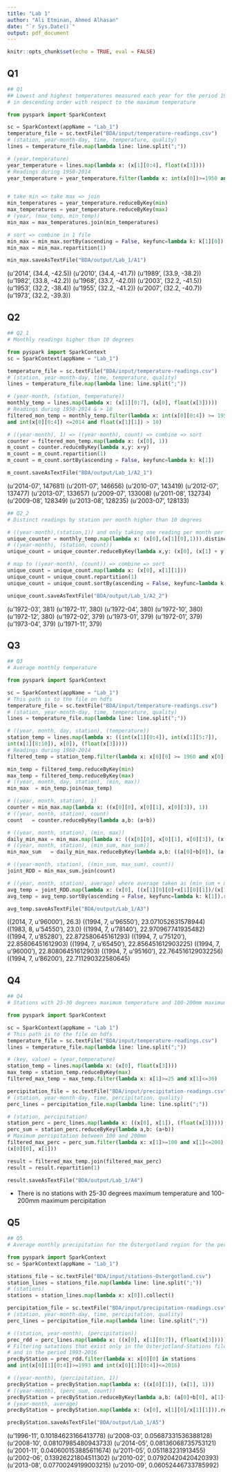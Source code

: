 ```yaml
---
title: "Lab 1"
author: "Ali Etminan, Ahmed Alhasan"
date: "`r Sys.Date()`"
output: pdf_document
---
```


```r
knitr::opts_chunk$set(echo = TRUE, eval = FALSE)
```

## Q1
```python
## Q1
## Lowest and highest temperatures measured each year for the period 1950-2014, 
# in descending order with respect to the maximum temperature

from pyspark import SparkContext

sc = SparkContext(appName = "Lab_1")
temperature_file = sc.textFile("BDA/input/temperature-readings.csv")
# (station, year-month-day, time, temperature, quality)
lines = temperature_file.map(lambda line: line.split(";"))

# (year,temperature)
year_temperature = lines.map(lambda x: (x[1][0:4], float(x[3])))
# Readings during 1950-2014
year_temperature = year_temperature.filter(lambda x: int(x[0])>=1950 and int(x[0])<=2014)


# take min => take max => join
min_temperatures = year_temperature.reduceByKey(min)
max_temperatures = year_temperature.reduceByKey(max)
# (year, (max_temp, min_temp))
min_max = max_temperatures.join(min_temperatures)

# sort => combine in 1 file
min_max = min_max.sortBy(ascending = False, keyfunc=lambda k: k[1][0])
min_max = min_max.repartition(1)

min_max.saveAsTextFile("BDA/output/Lab_1/A1")
```

(u'2014', (34.4, -42.5))\newline
(u'2010', (34.4, -41.7))\newline
(u'1989', (33.9, -38.2))\newline
(u'1982', (33.8, -42.2))\newline
(u'1968', (33.7, -42.0))\newline
(u'2003', (32.2, -41.5))\newline
(u'1953', (32.2, -38.4))\newline
(u'1955', (32.2, -41.2))\newline
(u'2007', (32.2, -40.7))\newline
(u'1973', (32.2, -39.3))\newline


## Q2
```python
## Q2_1
# Monthly readings higher than 10 degrees

from pyspark import SparkContext
sc = SparkContext(appName = "Lab_1")

temperature_file = sc.textFile("BDA/input/temperature-readings.csv")
# (station, year-month-day, time, temperature, quality)
lines = temperature_file.map(lambda line: line.split(";"))

# (year-month, (station, temperature))
monthly_temp = lines.map(lambda x: (x[1][0:7], (x[0], float(x[3]))))
# Readings during 1950-2014 & > 10
filtered_mon_temp = monthly_temp.filter(lambda x: int(x[0][0:4]) >= 1950 
and int(x[0][0:4]) <=2014 and float(x[1][1]) > 10)

# ((year-month), 1) => ((year-month), count) => combine => sort
counter = filtered_mon_temp.map(lambda x: (x[0], 1))
m_count = counter.reduceByKey(lambda x,y: x+y)
m_count = m_count.repartition(1) 
m_count = m_count.sortBy(ascending = False, keyfunc=lambda k: k[1])

m_count.saveAsTextFile("BDA/output/Lab_1/A2_1")
```

(u'2014-07', 147681)\newline
(u'2011-07', 146656)\newline
(u'2010-07', 143419)\newline
(u'2012-07', 137477)\newline
(u'2013-07', 133657)\newline
(u'2009-07', 133008)\newline
(u'2011-08', 132734)\newline
(u'2009-08', 128349)\newline
(u'2013-08', 128235)\newline
(u'2003-07', 128133)

```python
## Q2_2
# Distinct readings by station per month higher than 10 degrees

# ((year-month),(station,1)) and only taking one reading per month per station
unique_counter = monthly_temp.map(lambda x: (x[0],(x[1][0],1))).distinct() 
# ((year-month), (station, count))
unique_count = unique_counter.reduceByKey(lambda x,y: (x[0], (x[1] + y[1]))) 

# map to ((year-month), (count)) => combine => sort
unique_count = unique_count.map(lambda x: (x[0], x[1][1]))
unique_count = unique_count.repartition(1) 
unique_count = unique_count.sortBy(ascending = False, keyfunc=lambda k: k[1])

unique_count.saveAsTextFile("BDA/output/Lab_1/A2_2")
```

(u'1972-03', 381)\newline
(u'1972-11', 380)\newline
(u'1972-04', 380)\newline
(u'1972-10', 380)\newline
(u'1972-12', 380)\newline
(u'1972-02', 379)\newline
(u'1973-01', 379)\newline
(u'1972-01', 379)\newline
(u'1973-04', 379)\newline
(u'1971-11', 379)

## Q3
```python
## Q3
# Average monthly temperature

from pyspark import SparkContext

sc = SparkContext(appName = "Lab_1")
# This path is to the file on hdfs
temperature_file = sc.textFile("BDA/input/temperature-readings.csv")
# (station, year-month-day, time, temperature, quality)
lines = temperature_file.map(lambda line: line.split(";"))

# ((year, month, day, station), (temperature))
station_temp = lines.map(lambda x: ((int(x[1][0:4]), int(x[1][5:7]), 
int(x[1][8:10]), x[0]), (float(x[3]))))
# Readings during 1960-2014
filtered_temp = station_temp.filter(lambda x: x[0][0] >= 1960 and x[0][0] <=2014)

min_temp = filtered_temp.reduceByKey(min)
max_temp = filtered_temp.reduceByKey(max)
# ((year, month, day, station), (min, max))
min_max  = min_temp.join(max_temp)

# ((year, month, station), 1)
counter = min_max.map(lambda x: ((x[0][0], x[0][1], x[0][3]), 1))
# ((year, month, station), count)
count   = counter.reduceByKey(lambda a,b: (a+b))

# ((year, month, station), (min, max))
daily_min_max = min_max.map(lambda x: ((x[0][0], x[0][1], x[0][3]), (x[1])))
# ((year, month, station), (min_sum, max_sum))
min_max_sum   = daily_min_max.reduceByKey(lambda a,b: ((a[0]+b[0]), (a[1]+b[1])))

# ((year-month, station), ((min_sum, max_sum), count))
joint_RDD = min_max_sum.join(count)

# ((year, month, station), average) where average taken as (min_sum + max_sum / count * 2)
avg_temp = joint_RDD.map(lambda x: (x[0], ((x[1][0][0]+x[1][0][1])/(x[1][1]*2))))
avg_temp = avg_temp.sortBy(ascending = False, keyfunc=lambda k: k[1]).repartition(1)

avg_temp.saveAsTextFile("BDA/output/Lab_1/A3")
```

((2014, 7, u'96000'), 26.3) \newline
((1994, 7, u'96550'), 23.071052631578944) \newline
((1983, 8, u'54550'), 23.0) \newline
((1994, 7, u'78140'), 22.970967741935482) \newline
((1994, 7, u'85280'), 22.872580645161293) \newline
((1994, 7, u'75120'), 22.85806451612903) \newline
((1994, 7, u'65450'), 22.856451612903225) \newline
((1994, 7, u'96000'), 22.80806451612903) \newline
((1994, 7, u'95160'), 22.764516129032256)  \newline
((1994, 7, u'86200'), 22.711290322580645) 

## Q4
```python
## Q4
# Stations with 25-30 degrees maximum temperature and 100-200mm maximum percipitation

from pyspark import SparkContext

sc = SparkContext(appName = "Lab 1")
# This path is to the file on hdfs
temperature_file = sc.textFile("BDA/input/temperature-readings.csv")
lines = temperature_file.map(lambda line: line.split(";"))

# (key, value) = (year,temperature)
station_temp = lines.map(lambda x: (x[0], float(x[3])))
max_temp = station_temp.reduceByKey(max)
filtered_max_temp = max_temp.filter(lambda x: x[1]>=25 and x[1]<=30)

percipitation_file = sc.textFile("BDA/input/precipitation-readings.csv")
# (station, year-month-day, time, percipitation, quality)
perc_lines = percipitation_file.map(lambda line: line.split(";"))

# (station, percipitation)
station_perc = perc_lines.map(lambda x: ((x[0], x[1]), (float(x[3]))))
perc_sum = station_perc.reduceByKey(lambda a,b: (a+b))
# Maximum percipitation between 100 and 200mm
filtered_max_perc = perc_sum.filter(lambda x: x[1]>=100 and x[1]<=200).map(lambda x: 
(x[0][0], x[1]))

result = filtered_max_temp.join(filtered_max_perc)
result = result.repartition(1)

result.saveAsTextFile("BDA/output/Lab_1/A4")
```
- There is no stations with 25-30 degrees maximum temperature and 100-200mm maximum percipitation

## Q5
```python
## Q5
# Average monthly precipitation for the Östergotland region for the period 1993-2016

from pyspark import SparkContext
sc = SparkContext(appName = "Lab_1")

stations_file = sc.textFile("BDA/input/stations-Ostergotland.csv")
station_lines = stations_file.map(lambda line: line.split(";"))
# (stations)
stations = station_lines.map(lambda x: x[0]).collect()

percipitation_file = sc.textFile("BDA/input/precipitation-readings.csv")
# (station, year-month-day, time, percipitation, quality)
perc_lines = percipitation_file.map(lambda line: line.split(";"))

# ((station, year-month), (percipitation))
prec_rdd = perc_lines.map(lambda x: ((x[0], x[1][0:7]), (float(x[3]))))
# Filtering satations that exist only in the Osterjotland-Stations file 
# and in the period 1993-2016
precByStation = prec_rdd.filter(lambda x: x[0][0] in stations 
and int(x[0][1][0:4])>=1993 and int(x[0][1][0:4])<=2016)

# ((year-month), (percipitation, 1))
precByStation = precByStation.map(lambda x: ((x[0][1]), (x[1], 1)))
# ((year-month), (perc_sum, count))
precByStation = precByStation.reduceByKey(lambda a,b: (a[0]+b[0], a[1]+b[1]))
# (year-month, average)
precByStation = precByStation.map(lambda x: (x[0], x[1][0]/x[1][1])).repartition(1)

precByStation.saveAsTextFile("BDA/output/Lab_1/A5")
```

(u'1996-11', 0.10184623166413778)\newline
(u'2008-03', 0.05687331536388128)\newline
(u'2008-10', 0.08107985480943733)\newline
(u'2014-05', 0.08136068735753121)\newline
(u'2001-11', 0.040600153885611674)\newline
(u'2011-05', 0.051183231913455)\newline
(u'2002-06', 0.13926221804511302)\newline
(u'2010-02', 0.07920420420420393)\newline
(u'2013-08', 0.07700249199003215)\newline
(u'2010-09', 0.06052446733785992)
